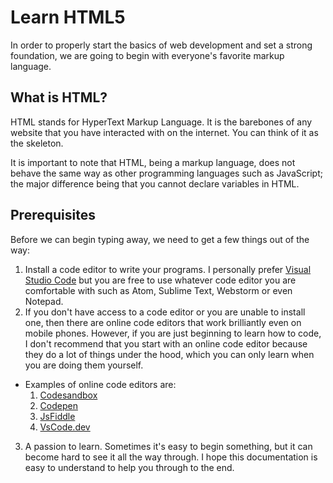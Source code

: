 # Learn HTML5

In order to properly start the basics of web development and set a strong foundation, we are going to begin with everyone's favorite markup language.

## What is HTML?

HTML stands for HyperText Markup Language. It is the barebones of any website that you have interacted with on the internet. You can think of it as the skeleton.

It is important to note that HTML, being a markup language, does not behave the same way as other programming languages such as JavaScript; the major difference being that you cannot declare variables in HTML.

## Prerequisites

Before we can begin typing away, we need to get a few things out of the way:

1. Install a code editor to write your programs. I personally prefer [Visual Studio Code](https://code.visualstudio.com) but you are free to use whatever code editor you are comfortable with such as Atom, Sublime Text, Webstorm or even Notepad.
2. If you don't have access to a code editor or you are unable to install one, then there are online code editors that work brilliantly even on mobile phones. However, if you are just beginning to learn how to code, I don't recommend that you start with an online code editor because they do a lot of things under the hood, which you can only learn when you are doing them yourself.

- Examples of online code editors are:
  1. [Codesandbox](https://codesandbox.io)
  2. [Codepen](https://codepen.io)
  3. [JsFiddle](https://jsfiddle.net)
  4. [VsCode.dev](https://vscode.dev)

3. A passion to learn. Sometimes it's easy to begin something, but it can become hard to see it all the way through. I hope this documentation is easy to understand to help you through to the end.
